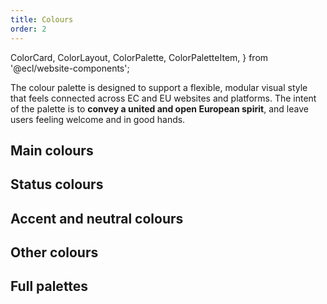 ```yaml
---
title: Colours
order: 2
---
```


  ColorCard,
  ColorLayout,
  ColorPalette,
  ColorPaletteItem,
} from '@ecl/website-components';

The colour palette is designed to support a flexible, modular visual style that feels connected across EC and EU websites and platforms. The intent of the palette is to **convey a united and open European spirit**, and leave users feeling welcome and in good hands.

## Main colours

<ColorLayout>
  <ColorPalette>
    <ColorPaletteItem value="#082b7a" name="Primary-140" />
    <ColorPaletteItem value="#0a328e" name="Primary-130" />
    <ColorPaletteItem value="#0b39a2" name="Primary-120" />
    <ColorPaletteItem
      value="#0e47cb"
      name="Primary-100 (Primary)"
      id="primary-100"
      main
    />
    <ColorPaletteItem value="#3e6cd5" name="Primary-80" />
    <ColorPaletteItem value="#6e91e0" name="Primary-60" ui="dark" />
    <ColorPaletteItem value="#9fb5ea" name="Primary-40" ui="dark" />
    <ColorPaletteItem value="#cfdaf5" name="Primary-20" ui="dark" />
    <ColorPaletteItem value="#e7edfa" name="Primary-10" ui="dark" />
    <ColorPaletteItem value="#f3f6fc" name="Primary-5" ui="dark" />
  </ColorPalette>
  <ColorPalette>
    <ColorPaletteItem value="#997a00" name="Secondary-140" ui="dark" />
    <ColorPaletteItem value="#cca300" name="Secondary-120" ui="dark" />
    <ColorPaletteItem
      value="#fc0"
      name="Secondary-100 (Secondary)"
      id="secondary-100"
      ui="dark"
      main
    />
    <ColorPaletteItem value="#ffd633" name="Secondary-80" ui="dark" />
    <ColorPaletteItem value="#ffe066" name="Secondary-60" ui="dark" />
    <ColorPaletteItem value="#ffeb99" name="Secondary-40" ui="dark" />
    <ColorPaletteItem value="#fff5cc" name="Secondary-20" ui="dark" />
    <ColorPaletteItem value="#fffae6" name="Secondary-10" ui="dark" />
  </ColorPalette>
  <ColorPalette>
    <ColorPaletteItem value="#171a22" name="Dark-140" />
    <ColorPaletteItem value="#1e222d" name="Dark-120" />
    <ColorPaletteItem
      value="#262b38"
      name="Dark-100 (Dark)"
      id="dark-100"
      main
    />
    <ColorPaletteItem value="#515560" name="Dark-80" />
    <ColorPaletteItem value="#7d8088" name="Dark-60" />
    <ColorPaletteItem value="#a8aaaf" name="Dark-40" ui="dark" />
  </ColorPalette>
</ColorLayout>

## Status colours

<ColorLayout cols="12 m-3">
  <ColorPalette>
    <ColorPaletteItem
      value="#0e47cb"
      name="Info-100 (Info)"
      id="info-100"
      main
    />
    <ColorPaletteItem value="#f3f6fc" name="Info-5" ui="dark" />
    <ColorPaletteItem
      value="#008d66"
      name="Success-100 (Success)"
      id="success-100"
      ui="dark"
      main
    />
    <ColorPaletteItem value="#f2fcf9" name="Success-5" ui="dark" />
    <ColorPaletteItem
      value="#cc4e00"
      name="Warning-100 (Warning)"
      id="warning-100"
      ui="dark"
      main
    />
    <ColorPaletteItem value="#fff7f2" name="Warning-5" ui="dark" />
    <ColorPaletteItem
      value="#bf0036"
      name="Error-100 (Error)"
      id="error-100"
      main
    />
    <ColorPaletteItem value="#ef0044" name="Error-80" ui="dark" />
    <ColorPaletteItem value="#fef2f5" name="Error-5" ui="dark" />
  </ColorPalette>
</ColorLayout>

## Accent and neutral colours

<ColorLayout>
  <ColorPalette>
    <ColorPaletteItem
      value="#00e9ff"
      name="Accent-100 (Accent)"
      id="accent-100"
      ui="dark"
      main
    />
    <ColorPaletteItem value="#b3f8ff" name="Accent-30" ui="dark" />
  </ColorPalette>
</ColorLayout>

## Other colours

<ColorLayout>
  <ColorPalette>
    <ColorPaletteItem value="#ffffff" name="Background" ui="dark" />
    <ColorPaletteItem value="#0e47cb" name="Branding" />
    <ColorPaletteItem value="#ffffff" name="White" ui="dark" />
  </ColorPalette>
</ColorLayout>

## Full palettes

<ColorLayout>
  <ColorPalette>
    <ColorPaletteItem value="#082b7a" name="Blue-140" />
    <ColorPaletteItem value="#0a328e" name="Blue-130" />
    <ColorPaletteItem value="#0b39a2" name="Blue-120" />
    <ColorPaletteItem value="#0d40b7" name="Blue-110" />
    <ColorPaletteItem value="#0e47cb" name="Blue-100" />
    <ColorPaletteItem value="#3e6cd5" name="Blue-80" />
    <ColorPaletteItem value="#6e91e0" name="Blue-60" ui="dark" />
    <ColorPaletteItem value="#9fb5ea" name="Blue-40" ui="dark" />
    <ColorPaletteItem value="#cfdaf5" name="Blue-20" ui="dark" />
    <ColorPaletteItem value="#e7edfa" name="Blue-10" ui="dark" />
    <ColorPaletteItem value="#f3f6fc" name="Blue-5" ui="dark" />
  </ColorPalette>
  <ColorPalette>
    <ColorPaletteItem value="#007957" name="Green-140" />
    <ColorPaletteItem value="#008d66" name="Green-130" ui="dark" />
    <ColorPaletteItem value="#00a174" name="Green-120" ui="dark" />
    <ColorPaletteItem value="#00b583" name="Green-110" ui="dark" />
    <ColorPaletteItem value="#00c991" name="Green-100" ui="dark" />
    <ColorPaletteItem value="#33d4a7" name="Green-80" ui="dark" />
    <ColorPaletteItem value="#66dfbd" name="Green-60" ui="dark" />
    <ColorPaletteItem value="#99e9d3" name="Green-40" ui="dark" />
    <ColorPaletteItem value="#ccf4e9" name="Green-20" ui="dark" />
    <ColorPaletteItem value="#e6faf4" name="Green-10" ui="dark" />
    <ColorPaletteItem value="#f2fcf9" name="Green-5" ui="dark" />
  </ColorPalette>
  <ColorPalette>
    <ColorPaletteItem value="#171a22" name="Grey-140" />
    <ColorPaletteItem value="#1b1e27" name="Grey-130" />
    <ColorPaletteItem value="#1e222d" name="Grey-120" />
    <ColorPaletteItem value="#222732" name="Grey-110" />
    <ColorPaletteItem value="#262b38" name="Grey-100" />
    <ColorPaletteItem value="#515560" name="Grey-80" />
    <ColorPaletteItem value="#7d8088" name="Grey-60" />
    <ColorPaletteItem value="#a8aaaf" name="Grey-40" ui="dark" />
    <ColorPaletteItem value="#d4d5d7" name="Grey-20" ui="dark" />
    <ColorPaletteItem value="#e9eaeb" name="Grey-10" ui="dark" />
    <ColorPaletteItem value="#f4f5f5" name="Grey-5" ui="dark" />
    <ColorPaletteItem value="#f9f9f9" name="Grey-3" ui="dark" />
  </ColorPalette>
  <ColorPalette>
    <ColorPaletteItem value="#993b00" name="Orange-140" />
    <ColorPaletteItem value="#b34500" name="Orange-130" />
    <ColorPaletteItem value="#cc4e00" name="Orange-120" />
    <ColorPaletteItem value="#e65800" name="Orange-110" ui="dark" />
    <ColorPaletteItem value="#ff6200" name="Orange-100" ui="dark" />
    <ColorPaletteItem value="#ff8133" name="Orange-80" ui="dark" />
    <ColorPaletteItem value="#ff914d" name="Orange-60" ui="dark" />
    <ColorPaletteItem value="#ffb180" name="Orange-40" ui="dark" />
    <ColorPaletteItem value="#ffd0b3" name="Orange-20" ui="dark" />
    <ColorPaletteItem value="#ffefe6" name="Orange-10" ui="dark" />
    <ColorPaletteItem value="#fff7f2" name="Orange-5" ui="dark" />
  </ColorPalette>
  <ColorPalette>
    <ColorPaletteItem value="#31087b" name="Purple-140" />
    <ColorPaletteItem value="#390990" name="Purple-130" />
    <ColorPaletteItem value="#410aa4" name="Purple-120" />
    <ColorPaletteItem value="#490cb9" name="Purple-110" />
    <ColorPaletteItem value="#510dcd" name="Purple-100" />
    <ColorPaletteItem value="#743dd7" name="Purple-80" />
    <ColorPaletteItem value="#976ee1" name="Purple-60" ui="dark" />
    <ColorPaletteItem value="#bf9af1" name="Purple-40" ui="dark" />
    <ColorPaletteItem value="#dccff5" name="Purple-20" ui="dark" />
    <ColorPaletteItem value="#eee7fa" name="Purple-10" ui="dark" />
    <ColorPaletteItem value="#f6f3fc" name="Purple-5" ui="dark" />
  </ColorPalette>
  <ColorPalette>
    <ColorPaletteItem value="#8f0029" name="Red-140" />
    <ColorPaletteItem value="#a70030" name="Red-130" />
    <ColorPaletteItem value="#bf0036" name="Red-120" />
    <ColorPaletteItem value="#d7003d" name="Red-110" />
    <ColorPaletteItem value="#ef0044" name="Red-100" ui="dark" />
    <ColorPaletteItem value="#f23369" name="Red-80" ui="dark" />
    <ColorPaletteItem value="#f5668f" name="Red-60" ui="dark" />
    <ColorPaletteItem value="#f999b4" name="Red-40" ui="dark" />
    <ColorPaletteItem value="#fcccda" name="Red-20" ui="dark" />
    <ColorPaletteItem value="#fde6ec" name="Red-10" ui="dark" />
    <ColorPaletteItem value="#fef2f5" name="Red-5" ui="dark" />
  </ColorPalette>
  <ColorPalette>
    <ColorPaletteItem value="#997a00" name="Yellow-140" ui="dark" />
    <ColorPaletteItem value="#b38f00" name="Yellow-130" ui="dark" />
    <ColorPaletteItem value="#cca300" name="Yellow-120" ui="dark" />
    <ColorPaletteItem value="#e6b800" name="Yellow-110" ui="dark" />
    <ColorPaletteItem value="#fc0" name="Yellow-100" ui="dark" />
    <ColorPaletteItem value="#ffd633" name="Yellow-80" ui="dark" />
    <ColorPaletteItem value="#ffe066" name="Yellow-60" ui="dark" />
    <ColorPaletteItem value="#ffeb99" name="Yellow-40" ui="dark" />
    <ColorPaletteItem value="#fff5cc" name="Yellow-20" ui="dark" />
    <ColorPaletteItem value="#fffae6" name="Yellow-10" ui="dark" />
    <ColorPaletteItem value="#fffcf2" name="Yellow-5" ui="dark" />
  </ColorPalette>
</ColorLayout>
